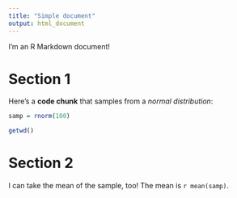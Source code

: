 ```yaml
---
title: "Simple document"
output: html_document
---
```


I'm an R Markdown document! 

# Section 1

Here's a **code chunk** that samples from 
a _normal distribution_:

```r
samp = rnorm(100)

getwd()
```

# Section 2

I can take the mean of the sample, too!
The mean is `r mean(samp)`.